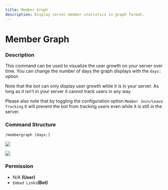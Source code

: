 ```yaml
---
title: Member Graph
description: Display server member statistics in graph format.
---
```


# Member Graph
### Description

This command can be used to visualize the user growth on your server over time. You can change the number of days the graph displays with the `days:` option

Note that the bot can only display user growth while it is in your server. As long as it isn't in your server it cannot track users in any way.&#x20;

Please also note that by toggling the configuration option `Member Join/Leave Tracking` it will prevent the bot from tracking users even while it is still in the server.

### Command Structure

```
/membergraph [days:]
```

![](https://i.imgur.com/OlAcgR9.png)

![](https://i.imgur.com/02dWaTe.png)

### **Permission**

* N/A **(User)**
* `Embed Links`**(Bot)**
